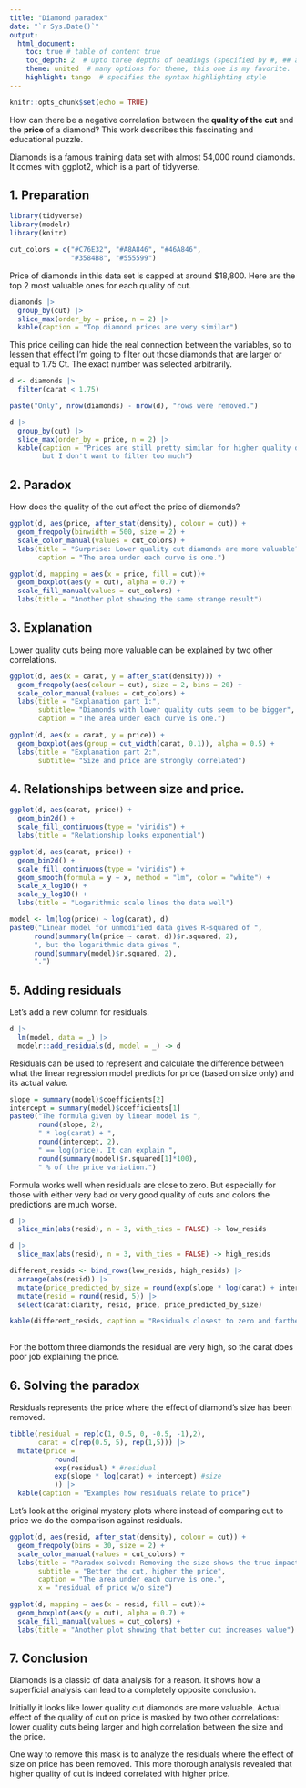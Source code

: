 ```yaml
---
title: "Diamond paradox"
date: "`r Sys.Date()`"
output:
  html_document:
    toc: true # table of content true
    toc_depth: 2  # upto three depths of headings (specified by #, ## and ###)
    theme: united  # many options for theme, this one is my favorite.
    highlight: tango  # specifies the syntax highlighting style
---
```


```r
knitr::opts_chunk$set(echo = TRUE)
```

How can there be a negative correlation between the **quality of the cut** and the **price** of a diamond? This work describes this fascinating and educational puzzle.

Diamonds is a famous training data set with almost 54,000 round diamonds. It comes with ggplot2, which is a part of tidyverse.

## 1. Preparation

```r
library(tidyverse)
library(modelr)
library(knitr)

cut_colors = c("#C76E32", "#A8A846", "#46A846",
               "#3584B8", "#555599")
```

Price of diamonds in this data set is capped at around \$18,800. Here are the top 2 most valuable ones for each quality of cut.

```r
diamonds |>
  group_by(cut) |>
  slice_max(order_by = price, n = 2) |>
  kable(caption = "Top diamond prices are very similar")
```

This price ceiling can hide the real connection between the variables, so to lessen that effect I'm going to filter out those diamonds that are larger or equal to 1.75 Ct. The exact number was selected arbitrarily.

```r
d <- diamonds |>
  filter(carat < 1.75)

paste("Only", nrow(diamonds) - nrow(d), "rows were removed.")

```

```r
d |>
  group_by(cut) |>
  slice_max(order_by = price, n = 2) |>
  kable(caption = "Prices are still pretty similar for higher quality diamonds,
        but I don't want to filter too much")
```

## 2. Paradox

How does the quality of the cut affect the price of diamonds?

```r
ggplot(d, aes(price, after_stat(density), colour = cut)) +
  geom_freqpoly(binwidth = 500, size = 2) +
  scale_color_manual(values = cut_colors) +
  labs(title = "Surprise: Lower quality cut diamonds are more valuable?",
       caption = "The area under each curve is one.")
```

```r
ggplot(d, mapping = aes(x = price, fill = cut))+
  geom_boxplot(aes(y = cut), alpha = 0.7) +
  scale_fill_manual(values = cut_colors) +
  labs(title = "Another plot showing the same strange result")
```

## 3. Explanation

Lower quality cuts being more valuable can be explained by two other correlations.

```r
ggplot(d, aes(x = carat, y = after_stat(density))) +
  geom_freqpoly(aes(colour = cut), size = 2, bins = 20) +
  scale_color_manual(values = cut_colors) +
  labs(title = "Explanation part 1:",
       subtitle= "Diamonds with lower quality cuts seem to be bigger",
       caption = "The area under each curve is one.")
```

```r
ggplot(d, aes(x = carat, y = price)) + 
  geom_boxplot(aes(group = cut_width(carat, 0.1)), alpha = 0.5) +
  labs(title = "Explanation part 2:",
       subtitle= "Size and price are strongly correlated")
```

## 4. Relationships between size and price.

```r
ggplot(d, aes(carat, price)) +
  geom_bin2d() +
  scale_fill_continuous(type = "viridis") +
  labs(title = "Relationship looks exponential")
```

```r
ggplot(d, aes(carat, price)) +
  geom_bin2d() +
  scale_fill_continuous(type = "viridis") +
  geom_smooth(formula = y ~ x, method = "lm", color = "white") +
  scale_x_log10() + 
  scale_y_log10() +
  labs(title = "Logarithmic scale lines the data well")
```

```r
model <- lm(log(price) ~ log(carat), d) 
paste0("Linear model for unmodified data gives R-squared of ",
      round(summary(lm(price ~ carat, d))$r.squared, 2),
      ", but the logarithmic data gives ",
      round(summary(model)$r.squared, 2),
      ".")
```

## 5. Adding residuals

Let's add a new column for residuals.

```r
d |>
  lm(model, data = _) |>
  modelr::add_residuals(d, model = _) -> d
```

Residuals can be used to represent and calculate the difference between what the linear regression model predicts for price (based on size only) and its actual value.

```r
slope = summary(model)$coefficients[2]
intercept = summary(model)$coefficients[1]
paste0("The formula given by linear model is ",
       round(slope, 2),
       " * log(carat) + ",
       round(intercept, 2),
       " == log(price). It can explain ",
       round(summary(model)$r.squared[1]*100),
       " % of the price variation.")
```

Formula works well when residuals are close to zero. But especially for those with either very bad or very good quality of cuts and colors the predictions are much worse.

```r
d |>
  slice_min(abs(resid), n = 3, with_ties = FALSE) -> low_resids

d |>
  slice_max(abs(resid), n = 3, with_ties = FALSE) -> high_resids

different_resids <- bind_rows(low_resids, high_resids) |>
  arrange(abs(resid)) |>
  mutate(price_predicted_by_size = round(exp(slope * log(carat) + intercept))) |>
  mutate(resid = round(resid, 5)) |>
  select(carat:clarity, resid, price, price_predicted_by_size)

kable(different_resids, caption = "Residuals closest to zero and farthest from it")
  
```

For the bottom three diamonds the residual are very high, so the carat does poor job explaining the price.

## 6. Solving the paradox

Residuals represents the price where the effect of diamond's size has been removed.

```r
tibble(residual = rep(c(1, 0.5, 0, -0.5, -1),2),
       carat = c(rep(0.5, 5), rep(1,5))) |>
  mutate(price =
           round(
           exp(residual) * #residual
           exp(slope * log(carat) + intercept) #size
           )) |>
  kable(caption = "Examples how residuals relate to price")
```

Let's look at the original mystery plots where instead of comparing cut to price we do the comparison against residuals.

```r
ggplot(d, aes(resid, after_stat(density), colour = cut)) +
  geom_freqpoly(bins = 30, size = 2) +
  scale_color_manual(values = cut_colors) +
  labs(title = "Paradox solved: Removing the size shows the true impact of the cut",
       subtitle = "Better the cut, higher the price",
       caption = "The area under each curve is one.",
       x = "residual of price w/o size")
```

```r
ggplot(d, mapping = aes(x = resid, fill = cut))+
  geom_boxplot(aes(y = cut), alpha = 0.7) +
  scale_fill_manual(values = cut_colors) +
  labs(title = "Another plot showing that better cut increases value")
```

## 7. Conclusion

Diamonds is a classic of data analysis for a reason. It shows how a superficial analysis can lead to a completely opposite conclusion.

Initially it looks like lower quality cut diamonds are more valuable. Actual effect of the quality of cut on price is masked by two other correlations: lower quality cuts being larger and high correlation between the size and the price.

One way to remove this mask is to analyze the residuals where the effect of size on price has been removed. This more thorough analysis revealed that higher quality of cut is indeed correlated with higher price.


